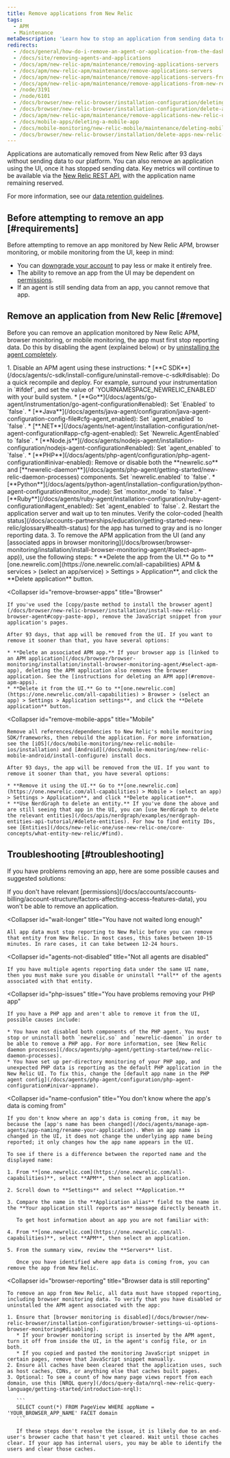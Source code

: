 ```yaml
---
title: Remove applications from New Relic
tags:
  - APM
  - Maintenance
metaDescription: 'Learn how to stop an application from sending data to New Relic, and how to remove it from the UI.'
redirects:
  - /docs/general/how-do-i-remove-an-agent-or-application-from-the-dashboard
  - /docs/site/removing-agents-and-applications
  - /docs/apm/new-relic-apm/maintenance/removing-applications-servers
  - /docs/apm/new-relic-apm/maintenance/remove-applications-servers
  - /docs/apm/new-relic-apm/maintenance/remove-applications-servers-from-new-relic-ui
  - /docs/apm/new-relic-apm/maintenance/remove-applications-from-new-relic-ui
  - /node/3191
  - /node/6101
  - /docs/browser/new-relic-browser/installation-configuration/deleting-apps-new-relic-browser
  - /docs/browser/new-relic-browser/installation-configuration/delete-apps-new-relic-browser
  - /docs/apm/new-relic-apm/maintenance/remove-applications-new-relic-ui
  - /docs/mobile-apps/deleting-a-mobile-app
  - /docs/mobile-monitoring/new-relic-mobile/maintenance/deleting-mobile-app
  - /docs/browser/new-relic-browser/installation/delete-apps-new-relic-browser
---
```


Applications are automatically removed from New Relic after 93 days without sending data to our platform. You can also remove an application using the UI, once it has stopped sending data. Key metrics will continue to be available via the [New Relic REST API](/docs/apis/rest-api-v2/getting-started/introduction-new-relic-rest-api-v2), with the application name remaining reserved.

For more information, see our [data retention guidelines](/docs/accounts/accounts/data-management/overview-data-retention-components#apm).

## Before attempting to remove an app [#requirements]

Before attempting to remove an app monitored by New Relic APM, browser monitoring, or mobile monitoring from the UI, keep in mind:

* You can [downgrade your account](/docs/accounts/accounts-billing/account-setup/downgradecancel-account) to pay less or make it entirely free.
* The ability to remove an app from the UI may be dependent on [permissions](/docs/accounts/accounts-billing/account-structure/factors-affecting-access-features-data/#user-permissions).
* If an agent is still sending data from an app, you cannot remove that app.

## Remove an application from New Relic [#remove]

Before you can remove an application monitored by New Relic APM, browser monitoring, or mobile monitoring, the app must first stop reporting data. Do this by disabling the agent (explained below) or by [uninstalling the agent completely](/docs/agents/manage-apm-agents/installation/uninstall-agent).

<CollapserGroup>
  <Collapser
    id="remove-apm-apps"
    title="APM applications"
  >
    1. Disable an APM agent using these instructions:
       * [**C SDK**](/docs/agents/c-sdk/install-configure/uninstall-remove-c-sdk#disable): Do a quick recompile and deploy. For example, surround your instrumentation in `#ifdef`, and set the value of `YOURNAMESPACE_NEWRELIC_ENABLED` with your build system.
       * [**Go**](/docs/agents/go-agent/instrumentation/go-agent-configuration#enabled): Set `Enabled` to `false`.
       * [**Java**](/docs/agents/java-agent/configuration/java-agent-configuration-config-file#cfg-agent_enabled): Set `agent_enabled` to `false`.
       * [**.NET**](/docs/agents/net-agent/installation-configuration/net-agent-configuration#app-cfg-agent-enabled): Set `Newrelic.AgentEnabled` to `false`.
       * [**Node.js**](/docs/agents/nodejs-agent/installation-configuration/nodejs-agent-configuration#enabled): Set `agent_enabled` to `false`.
       * [**PHP**](/docs/agents/php-agent/configuration/php-agent-configuration#inivar-enabled): Remove or disable both the **newrelic.so** and [**newrelic-daemon**](/docs/agents/php-agent/getting-started/new-relic-daemon-processes) components. Set `newrelic.enabled` to `false`.
       * [**Python**](/docs/agents/python-agent/installation-configuration/python-agent-configuration#monitor_mode): Set `monitor_mode` to `false`.
       * [**Ruby**](/docs/agents/ruby-agent/installation-configuration/ruby-agent-configuration#agent_enabled): Set `agent_enabled` to `false`.
    2. Restart the application server and wait up to ten minutes. Verify the color-coded [health status](/docs/accounts-partnerships/education/getting-started-new-relic/glossary#health-status) for the app has turned to gray and is no longer reporting data.
    3. To remove the APM application from the UI (and any [associated apps in browser monitoring](/docs/browser/browser-monitoring/installation/install-browser-monitoring-agent/#select-apm-app)), use the following steps:
       * **Delete the app from the UI.** Go to **[one.newrelic.com](https://one.newrelic.com/all-capabilities) APM & services > (select an app/service) > Settings > Application**, and click the **Delete application** button.
  </Collapser>

  <Collapser
    id="remove-browser-apps"
    title="Browser"
  >
    If you've used the [copy/paste method to install the browser agent](/docs/browser/new-relic-browser/installation/install-new-relic-browser-agent#copy-paste-app), remove the JavaScript snippet from your application's pages.

    After 93 days, that app will be removed from the UI. If you want to remove it sooner than that, you have several options:

    * **Delete an associated APM app.** If your browser app is [linked to an APM application](/docs/browser/browser-monitoring/installation/install-browser-monitoring-agent/#select-apm-app), deleting the APM application also removes the browser application. See the [instructions for deleting an APM app](#remove-apm-apps).
    * **Delete it from the UI.** Go to **[one.newrelic.com](https://one.newrelic.com/all-capabilities) > Browser > (select an app) > Settings > Application settings**, and click the **Delete application** button.
  </Collapser>

  <Collapser
    id="remove-mobile-apps"
    title="Mobile"
  >
    Remove all references/dependencies to New Relic's mobile monitoring SDK/frameworks, then rebuild the application. For more information, see the [iOS](/docs/mobile-monitoring/new-relic-mobile-ios/installation) and [Android](/docs/mobile-monitoring/new-relic-mobile-android/install-configure) install docs.

    After 93 days, the app will be removed from the UI. If you want to remove it sooner than that, you have several options:

    * **Remove it using the UI.** Go to **[one.newrelic.com](https://one.newrelic.com/all-capabilities) > Mobile > (select an app) > Settings > Application**, and click **Delete application**.
    * **Use NerdGraph to delete an entity.** If you've done the above and are still seeing that app in the UI, you can [use NerdGraph to delete the relevant entities](/docs/apis/nerdgraph/examples/nerdgraph-entities-api-tutorial/#delete-entities). For how to find entity IDs, see [Entities](/docs/new-relic-one/use-new-relic-one/core-concepts/what-entity-new-relic/#find).
  </Collapser>
</CollapserGroup>

## Troubleshooting [#troubleshooting]

If you have problems removing an app, here are some possible causes and suggested solutions:

<CollapserGroup>
  <Collapser
    id="not-owner-admin"
    title="You lack permissions"
  >
    If you don't have relevant [permissions](/docs/accounts/accounts-billing/account-structure/factors-affecting-access-features-data), you won't be able to remove an application.
  </Collapser>

  <Collapser
    id="wait-longer"
    title="You have not waited long enough"
  >
    All app data must stop reporting to New Relic before you can remove that entity from New Relic. In most cases, this takes between 10-15 minutes. In rare cases, it can take between 12-24 hours.
  </Collapser>

  <Collapser
    id="agents-not-disabled"
    title="Not all agents are disabled"
  >
    If you have multiple agents reporting data under the same UI name, then you must make sure you disable or uninstall **all** of the agents associated with that entity.
  </Collapser>

  <Collapser
    id="php-issues"
    title="You have problems removing your PHP app"
  >
    If you have a PHP app and aren't able to remove it from the UI, possible causes include:

    * You have not disabled both components of the PHP agent. You must stop or uninstall both `newrelic.so` and `newrelic-daemon` in order to be able to remove a PHP app. For more information, see [New Relic daemon processes](/docs/agents/php-agent/getting-started/new-relic-daemon-processes).
    * You have set up per-directory monitoring of your PHP app, and unexpected PHP data is reporting as the default PHP application in the New Relic UI. To fix this, change the [default app name in the PHP agent config](/docs/agents/php-agent/configuration/php-agent-configuration#inivar-appname).
  </Collapser>

  <Collapser
    id="name-confusion"
    title="You don't know where the app's data is coming from"
  >
    If you don't know where an app's data is coming from, it may be because the [app's name has been changed](/docs/agents/manage-apm-agents/app-naming/rename-your-application). When an app name is changed in the UI, it does not change the underlying app name being reported; it only changes how the app name appears in the UI.

    To see if there is a difference between the reported name and the displayed name:

    1. From **[one.newrelic.com](https://one.newrelic.com/all-capabilities)**, select **APM**, then select an application.

    2. Scroll down to **Settings** and select **Application.**

    3. Compare the name in the **Application alias** field to the name in the **Your application still reports as** message directly beneath it.

       To get host information about an app you are not familiar with:

    4. From **[one.newrelic.com](https://one.newrelic.com/all-capabilities)**, select **APM**, then select an application.

    5. From the summary view, review the **Servers** list.

       Once you have identified where app data is coming from, you can remove the app from New Relic.
  </Collapser>

  <Collapser
    id="browser-reporting"
    title="Browser data is still reporting"
  >
    To remove an app from New Relic, all data must have stopped reporting, including browser monitoring data. To verify that you have disabled or uninstalled the APM agent associated with the app:

    1. Ensure that [browser monitoring is disabled](/docs/browser/new-relic-browser/installation-configuration/browser-settings-ui-options-browser-monitoring#disabling).
       * If your browser monitoring script is inserted by the APM agent, turn it off from inside the UI, in the agent's config file, or in both.
       * If you copied and pasted the monitoring JavaScript snippet in certain pages, remove that JavaScript snippet manually.
    2. Ensure all caches have been cleared that the application uses, such as host caches, CDNs, or anything else that caches built pages.
    3. Optional: To see a count of how many page views report from each domain, use this [NRQL query](/docs/query-data/nrql-new-relic-query-language/getting-started/introduction-nrql):

       ```
       SELECT count(*) FROM PageView WHERE appName = 'YOUR_BROWSER_APP_NAME' FACET domain
       ```

       If these steps don't resolve the issue, it is likely due to an end-user's browser cache that hasn't yet cleared. Wait until those caches clear. If your app has internal users, you may be able to identify the users and clear those caches.
  </Collapser>
</CollapserGroup>
